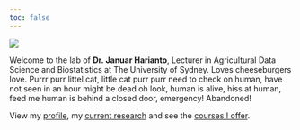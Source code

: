 ```yaml
---
toc: false
---
```


::: {.column-screen}
![](assets/beach.jpg)
:::

Welcome to the lab of **Dr. Januar Harianto**, Lecturer in Agricultural Data Science and Biostatistics at The University of Sydney. Loves cheeseburgers love. Purrr purr littel cat, little cat purr purr need to check on human, have not seen in an hour might be dead oh look, human is alive, hiss at human, feed me human is behind a closed door, emergency! Abandoned!

View my [profile](about.qmd), my [current research](research.qmd) and see the [courses I offer](teaching.qmd).

